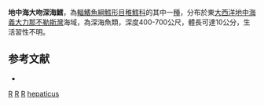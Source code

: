 {{Speciesbox 
| taxon = Rhynchogadus hepaticus
| status = DD
| status_system = iucn3.1
| trend = unknow
| authority = [[Facciolà|Facciolà]], 1884
| synonyms = *''Hypsirhynchus hepaticus'', Facciolà, 1884
}}
'''地中海大吻深海鱈'''，為[[輻鰭魚綱|輻鰭魚綱]][[鱈形目|鱈形目]][[稚鱈科|稚鱈科]]的其中一[[種|種]]，分布於東[[大西洋|大西洋]][[地中海|地中海]][[義大力|義大力]][[那不勒斯灣|那不勒斯灣]]海域，為深海魚類，深度400-700公尺，體長可達10公分，生活習性不明。

==参考文献==
*{{FishBase_species|genus=Rhynchogadus|species=hepaticus|year=2016|month=2}}

{{Taxonbar}}

[[Category:1884年描述的鱼类|R]]
[[Category:IUCN红色名录数据缺乏物种|R]]
[[Category:食用魚|R]]
[[Category:大吻深海鱈屬|hepaticus]]